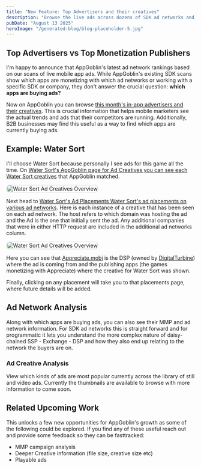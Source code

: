 ```yaml
---
title: "New Feature: Top Advertisers and their creatives"
description: "Browse the live ads across dozens of SDK ad networks and programmatic DSPs and SSP and see which ads are popular."
pubDate: "August 13 2025"
heroImage: "/generated-blog/blog-placeholder-5.jpg"
---
```



## Top Advertisers vs Top Monetization Publishers

I'm happy to announce that AppGoblin's latest ad network rankings based on our scans of live mobile app ads. While AppGoblin's existing SDK scans show which apps are monetizing with which ad networks or working with a specific SDK or company, they don't answer the crucial question: **which apps are buying ads?**

Now on AppGoblin you can browse [this month's in-app advertisers and their creatives](https://appgoblin.info/ad-creatives). This is crucial information that helps mobile marketers see the actual trends and ads that their competitors are running. Additionally, B2B businesses may find this useful as a way to find which apps are currently buying ads.

## Example: Water Sort

I'll choose Water Sort because personally I see ads for this game all the time. On [Water Sort's AppGoblin page for Ad Creatives you can see each Water Sort creatives](https://appgoblin.info/apps/water.sort.puzzle.game.color.sorting.free/ad-creatives) that AppGoblin matched.

<img src="/generated-blog/appgoblin-water_sort_creatives.png" alt="Water Sort Ad Creatives Overview" style="border: 2px solid #e5e7eb; border-radius: 8px; max-width: 100%; height: auto;" />

Next head to [Water Sort's Ad Placements Water Sort's ad placements on various ad networks](https://appgoblin.info/apps/water.sort.puzzle.game.color.sorting.free/ad-creatives). Here is each instance of a creative that has been seen on each ad network. The host refers to which domain was hosting the ad and the Ad is the one that initially sent the ad. Any additional companies that were in either HTTP request are included in the additional ad networks column.

<img src="/generated-blog/appgoblin-water_sort_ad_placements.png" alt="Water Sort Ad Creatives Overview" style="border: 2px solid #e5e7eb; border-radius: 8px; max-width: 100%; height: auto;" />

Here you can see that [Appreciate.mobi](appgoblin.info/companies/appreciate.mobi) is the DSP (owned by [DigitalTurbine](https://appgoblin.info/companies/appreciate.mobi)) where the ad is coming from and the publishing apps (the games monetizing with Appreciate) where the creative for Water Sort was shown.

Finally, clicking on any placement will take you to that placements page, where future details will be added.


## Ad Network Analysis
Along with which apps are buying ads, you can also see their MMP and ad network information. For SDK ad networks this is straight forward and for programmatic it lets you understand the more complex nature of daisy-chained SSP - Exchange - DSP and how they also end up relating to the network the buyers are on. 


### Ad Creative Analysis

View which kinds of ads are most popular currently across the library of still and video ads. Currently the thumbnails are available to browse with more information to come soon.

## Related Upcoming Work

This unlocks a few new opportunities for AppGoblin's growth as some of the following could be explored. If you find any of these useful reach out and provide some feedback so they can be fasttracked:

- MMP campaign analysis
- Deeper Creative information (file size, creative size etc)
- Playable ads

